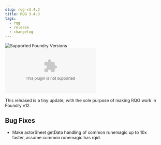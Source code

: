 ```yaml
---
slug: rqg-v3.4.3
title: RQG 3.4.3
tags:
  - rqg
  - release
  - changelog
---
```


![Supported Foundry Versions](https://img.shields.io/endpoint?url=https://foundryshields.com/version?url=https://github.com/sun-dragon-cult/fvtt-system-rqg/releases/download/v3.4.3/system.json)
![Download Count](https://img.shields.io/github/downloads/sun-dragon-cult/fvtt-system-rqg/v3.4.3/rqg.zip)

This released is a tiny update, with the sole purpose of making RQG work in Foundry v12.

## Bug Fixes

- Make actorSheet getData handling of common runemagic up to 10x faster, assume common runemagic has
  rqid.
  <GithubIssue issue="706" repo="fvtt-system-rqg" />
